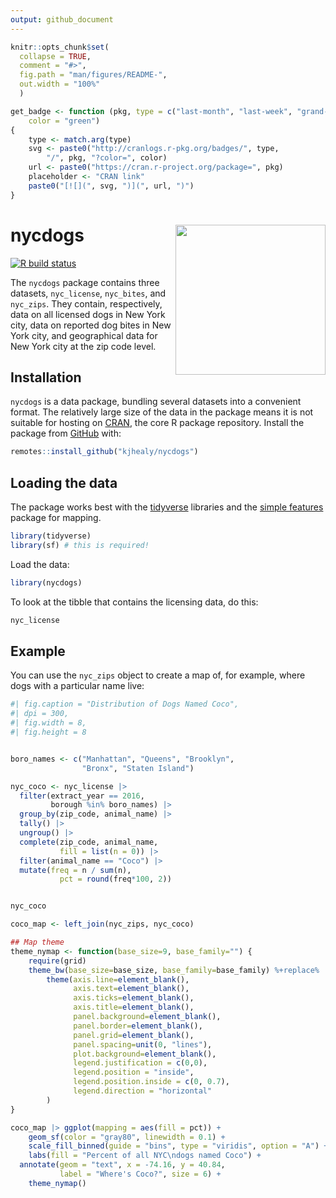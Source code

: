 ```yaml
---
output: github_document
---
```


<!-- README.md is generated from README.Rmd. Please edit that file -->

```r
knitr::opts_chunk$set(
  collapse = TRUE,
  comment = "#>",
  fig.path = "man/figures/README-",
  out.width = "100%"
  )

get_badge <- function (pkg, type = c("last-month", "last-week", "grand-total"), 
    color = "green") 
{
    type <- match.arg(type)
    svg <- paste0("http://cranlogs.r-pkg.org/badges/", type, 
        "/", pkg, "?color=", color)
    url <- paste0("https://cran.r-project.org/package=", pkg)
    placeholder <- "CRAN link"
    paste0("[![](", svg, ")](", url, ")")
}
```

# nycdogs <img src="man/figures/nycdogs.png" align="right" width="240" />

<!-- badges: start -->
[![R build
status](https://github.com/kjhealy/nycdogs/workflows/R-CMD-check/badge.svg)](https://github.com/kjhealy/nycdogs/actions)

<!-- badges: end -->


The `nycdogs` package contains three datasets, `nyc_license`, `nyc_bites`, and `nyc_zips`. They contain, respectively, data on all licensed dogs in New York city, data on reported dog bites in New York city, and geographical data for New York city at the zip code level.


## Installation

`nycdogs` is a data package, bundling several datasets into a convenient format. The relatively large size of the data in the package means it is not suitable for hosting on [CRAN](https://cran.r-project.org/), the core R package repository. Install the package from [GitHub](https://github.com/kjhealy/nycdogs) with:

``` r
remotes::install_github("kjhealy/nycdogs")
```

## Loading the data

The package works best with the [tidyverse](http://tidyverse.org/) libraries and the [simple features](https://r-spatial.github.io/sf/index.html) package for mapping.

```r
library(tidyverse)
library(sf) # this is required!
```

Load the data:

```r
library(nycdogs)
```

To look at the tibble that contains the licensing data, do this:

```r
nyc_license
```

## Example

You can use the `nyc_zips` object to create a map of, for example, where dogs with a particular name live:

```r
#| fig.caption = "Distribution of Dogs Named Coco", 
#| dpi = 300, 
#| fig.width = 8,
#| fig.height = 8


boro_names <- c("Manhattan", "Queens", "Brooklyn", 
                "Bronx", "Staten Island")

nyc_coco <- nyc_license |>
  filter(extract_year == 2016, 
         borough %in% boro_names) |> 
  group_by(zip_code, animal_name) |> 
  tally() |>
  ungroup() |>
  complete(zip_code, animal_name, 
           fill = list(n = 0)) |> 
  filter(animal_name == "Coco") |> 
  mutate(freq = n / sum(n),
           pct = round(freq*100, 2)) 


nyc_coco

coco_map <- left_join(nyc_zips, nyc_coco)

## Map theme
theme_nymap <- function(base_size=9, base_family="") {
    require(grid)
    theme_bw(base_size=base_size, base_family=base_family) %+replace%
        theme(axis.line=element_blank(),
              axis.text=element_blank(),
              axis.ticks=element_blank(),
              axis.title=element_blank(),
              panel.background=element_blank(),
              panel.border=element_blank(),
              panel.grid=element_blank(),
              panel.spacing=unit(0, "lines"),
              plot.background=element_blank(),
              legend.justification = c(0,0),
              legend.position = "inside",
              legend.position.inside = c(0, 0.7), 
              legend.direction = "horizontal"
        )
}

coco_map |> ggplot(mapping = aes(fill = pct)) +
    geom_sf(color = "gray80", linewidth = 0.1) +
    scale_fill_binned(guide = "bins", type = "viridis", option = "A") +
    labs(fill = "Percent of all NYC\ndogs named Coco") +
  annotate(geom = "text", x = -74.16, y = 40.84, 
           label = "Where's Coco?", size = 6) + 
    theme_nymap() 
  

```
